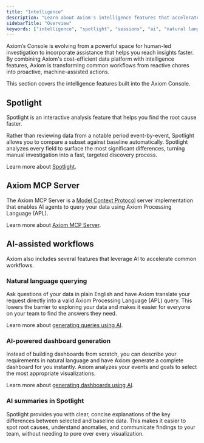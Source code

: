 ```yaml
---
title: "Intelligence"
description: "Learn about Axiom's intelligence features that accelerate insights and automate data analysis."
sidebarTitle: "Overview"
keywords: ["intelligence", "spotlight", "sessions", "ai", "natural language query", "ai dashboard"]
---
```


Axiom’s Console is evolving from a powerful space for human-led investigation to incorporate assistance that helps you reach insights faster. By combining Axiom's cost-efficient data platform with intelligence features, Axiom is transforming common workflows from reactive chores into proactive, machine-assisted actions.

This section covers the intelligence features built into the Axiom Console.

## Spotlight

Spotlight is an interactive analysis feature that helps you find the root cause faster.

Rather than reviewing data from a notable period event-by-event, Spotlight allows you to compare a subset against baseline automatically. Spotlight analyzes every field to surface the most significant differences, turning manual investigation into a fast, targeted discovery process.

Learn more about [Spotlight](/console/intelligence/spotlight).

## Axiom MCP Server

The Axiom MCP Server is a [Model Context Protocol](https://modelcontextprotocol.io/) server implementation that enables AI agents to query your data using Axiom Processing Language (APL).

Learn more about [Axiom MCP Server](/console/intelligence/mcp-server).

## AI-assisted workflows

Axiom also includes several features that leverage AI to accelerate common workflows.

### Natural language querying

Ask questions of your data in plain English and have Axiom translate your request directly into a valid Axiom Processing Language (APL) query. This lowers the barrier to exploring your data and makes it easier for everyone on your team to find the answers they need.

Learn more about [generating queries using AI](/query-data/explore#generate-query-using-ai).

### AI-powered dashboard generation

Instead of building dashboards from scratch, you can describe your requirements in natural language and have Axiom generate a complete dashboard for you instantly. Axiom analyzes your events and goals to select the most appropriate visualizations.

Learn more about [generating dashboards using AI](/dashboards/create#generate-dashboards-using-ai).

### AI summaries in Spotlight

Spotlight provides you with clear, concise explanations of the key differences between selected and baseline data. This makes it easier to spot root causes, understand anomalies, and communicate findings to your team, without needing to pore over every visualization.
